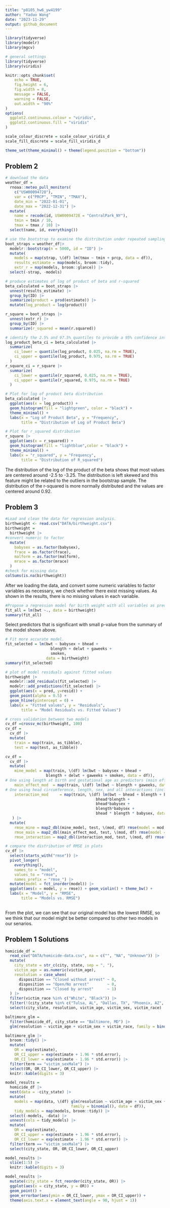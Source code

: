 ```yaml
---
title: "p8105_hw6_yw4199"
author: "Yaduo Wang"
date: "2023-11-29"
output: github_document
---
```

```r
library(tidyverse)
library(modelr)
library(mgcv)
```

```r
# general settings
library(tidyverse)
library(viridis)

knitr::opts_chunk$set(
	echo = TRUE,
	fig.height = 6,
	fig.width = 8,
	message = FALSE,
	warning = FALSE,
	out.width = "90%"
)
options(
  ggplot2.continuous.colour = "viridis",
  ggplot2.continuous.fill = "viridis"
)

scale_colour_discrete = scale_colour_viridis_d
scale_fill_discrete = scale_fill_viridis_d

theme_set(theme_minimal() + theme(legend.position = "bottom"))
```

## Problem 2
```r
# download the data
weather_df = 
  rnoaa::meteo_pull_monitors(
    c("USW00094728"),
    var = c("PRCP", "TMIN", "TMAX"), 
    date_min = "2022-01-01",
    date_max = "2022-12-31") |>
  mutate(
    name = recode(id, USW00094728 = "CentralPark_NY"),
    tmin = tmin / 10,
    tmax = tmax / 10) |>
  select(name, id, everything())
```


```r
# use the bootstrap to examine the distribution under repeated sampling
boot_straps = weather_df|> 
  modelr::bootstrap(n = 5000, id = "ID") |> 
  mutate(
    models = map(strap, \(df) lm(tmax ~ tmin + prcp, data = df)),
    results_estimate = map(models, broom::tidy),
    extr_r = map(models, broom::glance)) |> 
  select(-strap, -models) 

# produce estimates of log of product of beta and r-squared
beta_calculated = boot_straps |> 
  unnest(results_estimate) |> 
  group_by(ID) |> 
  summarize(product = prod(estimate)) |> 
  mutate(log_product = log(product))

r_square = boot_straps |> 
  unnest(extr_r) |> 
  group_by(ID) |> 
  summarize(r_squared = mean(r.squared))
```

```r
# identify the 2.5% and 97.5% quantiles to provide a 95% confidence interval 
log_product_beta_ci = beta_calculated |> 
  summarize(
    ci_lower = quantile(log_product, 0.025, na.rm = TRUE),
    ci_upper = quantile(log_product, 0.975, na.rm = TRUE)
  )
r_square_ci = r_square |> 
  summarize(
    ci_lower = quantile(r_squared, 0.025, na.rm = TRUE),
    ci_upper = quantile(r_squared, 0.975, na.rm = TRUE)
  )
```

```r
# Plot for log of product beta distribution
beta_calculated |>
  ggplot(aes(x = log_product)) +
  geom_histogram(fill = "lightgreen", color = "black") +
  theme_minimal() +
  labs(x = "Log of Product Beta", y = "Frequency", 
       title = "Distribution of Log of Product Beta")

# Plot for r_squared distribution
r_square |> 
  ggplot(aes(x = r_squared)) +
  geom_histogram(fill = "lightblue",color = "black") +
  theme_minimal() +
  labs(x = "r_squared", y = "Frequency", 
       title = "Distribution of R_squared")
```

The distribution of the log of the product of the beta shows that most values are centered around -2.5 to -3.25. The distribution is left skewed and this feature might be related to the outliers in the bootstrap sample. The distribution of the r-squared is more normally distributed and the values are centered around 0.92. 

## Problem 3
```r
#Load and clean the data for regression analysis.
birthweight <- read.csv("DATA/birthweight.csv")
birthweight = 
  birthweight |> 
#convert numeric to factor
  mutate(
    babysex = as.factor(babysex),
    frace = as.factor(frace),
    malform = as.factor(malform),
    mrace = as.factor(mrace)
  )
#check for missing data
colSums(is.na(birthweight))
```

After we loading the data, and convert some numeric variables to factor variables as necessary, we check whether there exist missing values. As shown in the results, there is no missing values in each variable. 

```r
#Propose a regression model for birth weight with all variables as predictor. 
fit_all = lm(bwt ~., data = birthweight)
summary(fit_all)
```

Select predictors that is significant with small p-value from the summary of the model shown above.

```r
# Fit more accurate model. 
fit_selected = lm(bwt ~ babysex + bhead + 
                    blength + delwt + gaweeks +
                    smoken, 
                  data = birthweight)
summary(fit_selected)
```

```r
# plot of model residuals against fitted values
birthweight |> 
  modelr::add_residuals(fit_selected) |> 
  modelr::add_predictions(fit_selected) |> 
  ggplot(aes(x = pred, y=resid)) + 
  geom_point(alpha = 0.5) + 
  geom_hline(yintercept = 0) +
  labs(x = "Fitted values", y = "Residuals", 
       title = "Model Residuals vs. Fitted Values")
```

```r
# cross validation between two models 
cv_df =crossv_mc(birthweight, 100)
cv_df = 
  cv_df |> 
  mutate(
    train = map(train, as_tibble),
    test = map(test, as_tibble))

cv_df = 
  cv_df |> 
  mutate(
    mine_model = map(train, \(df) lm(bwt ~ babysex + bhead + 
                  blength + delwt + gaweeks + smoken, data = df)),
# One using length at birth and gestational age as predictors (main effects only)
    main_effect_mod  = map(train, \(df) lm(bwt ~ blength + gaweeks, data = df)),
# One using head circumference, length, sex, and all interactions (including the three-way interaction) between these.
    interaction_mod     = map(train, \(df) lm(bwt ~ bhead + blength + babysex + 
                                        bhead*blength +
                                        bhead*babysex +
                                        blength*babysex +
                                        bhead * blength * babysex, data = df))
   ) |> 
  mutate(
    rmse_mine = map2_dbl(mine_model, test, \(mod, df) rmse(model = mod, data = df)),
    rmse_main = map2_dbl(main_effect_mod, test, \(mod, df) rmse(model = mod, data = df)),
    rmse_interaction = map2_dbl(interaction_mod, test, \(mod, df) rmse(model = mod, data = df)))
```

```r
# compare the distribution of RMSE in plots
cv_df |> 
  select(starts_with("rmse")) |> 
  pivot_longer(
    everything(),
    names_to = "model", 
    values_to = "rmse",
    names_prefix = "rmse_") |> 
  mutate(model = fct_inorder(model)) |> 
  ggplot(aes(x = model, y = rmse)) + geom_violin() + theme_bw() + 
  labs(x = "Model", y = "RMSE", 
       title = "Models vs. RMSE")
  
```

From the plot, we can see that our original model has the lowest RMSE, so we think that our model might be better compared to other two models in our senarios. 

## Problem 1 Solutions
```r
homicide_df = 
  read_csv("DATA/homicide-data.csv", na = c("", "NA", "Unknown")) |> 
  mutate(
    city_state = str_c(city, state, sep = ", "),
    victim_age = as.numeric(victim_age),
    resolution = case_when(
      disposition == "Closed without arrest" ~ 0,
      disposition == "Open/No arrest"        ~ 0,
      disposition == "Closed by arrest"      ~ 1)
  ) |> 
  filter(victim_race %in% c("White", "Black")) |> 
  filter(!(city_state %in% c("Tulsa, AL", "Dallas, TX", "Phoenix, AZ", "Kansas City, MO"))) |> 
  select(city_state, resolution, victim_age, victim_sex, victim_race)
```

```r
baltimore_glm = 
  filter(homicide_df, city_state == "Baltimore, MD") |> 
  glm(resolution ~ victim_age + victim_sex + victim_race, family = binomial(), data = _)

baltimore_glm |> 
  broom::tidy() |> 
  mutate(
    OR = exp(estimate), 
    OR_CI_upper = exp(estimate + 1.96 * std.error),
    OR_CI_lower = exp(estimate - 1.96 * std.error)) |> 
  filter(term == "victim_sexMale") |> 
  select(OR, OR_CI_lower, OR_CI_upper) |>
  knitr::kable(digits = 3)
```

```r
model_results = 
  homicide_df |> 
  nest(data = -city_state) |> 
  mutate(
    models = map(data, \(df) glm(resolution ~ victim_age + victim_sex + victim_race, 
                             family = binomial(), data = df)),
    tidy_models = map(models, broom::tidy)) |> 
  select(-models, -data) |> 
  unnest(cols = tidy_models) |> 
  mutate(
    OR = exp(estimate), 
    OR_CI_upper = exp(estimate + 1.96 * std.error),
    OR_CI_lower = exp(estimate - 1.96 * std.error)) |> 
  filter(term == "victim_sexMale") |> 
  select(city_state, OR, OR_CI_lower, OR_CI_upper)

model_results |>
  slice(1:5) |> 
  knitr::kable(digits = 3)
```

```r
model_results |> 
  mutate(city_state = fct_reorder(city_state, OR)) |> 
  ggplot(aes(x = city_state, y = OR)) + 
  geom_point() + 
  geom_errorbar(aes(ymin = OR_CI_lower, ymax = OR_CI_upper)) + 
  theme(axis.text.x = element_text(angle = 90, hjust = 1))
```

